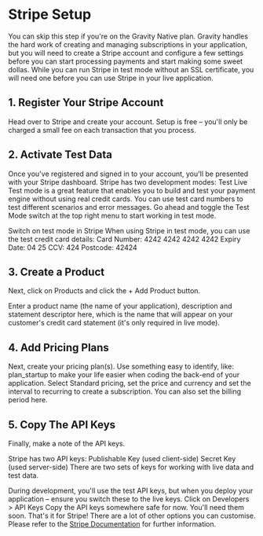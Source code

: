 # Stripe Setup

You can skip this step if you're on the Gravity Native plan. 
Gravity handles the hard work of creating and managing subscriptions in your application, but you will need to create a Stripe account and configure a few settings before you can start processing payments and start making some sweet dollas.
While you can run Stripe in test mode without an SSL certificate, you will need one before you can use Stripe in your live application.

## 1. Register Your Stripe Account

Head over to Stripe and create your account. Setup is free – you'll only be charged a small fee on each transaction that you process.

## 2. Activate Test Data

Once you've registered and signed in to your account, you'll be presented with your Stripe dashboard.
Stripe has two development modes: 
Test
Live 
Test mode is a great feature that enables you to build and test your payment engine without using  real credit cards. You can use test card numbers to test different scenarios and error messages.
Go ahead and toggle the Test Mode switch at the top right menu to start working in test mode.

Switch on test mode in Stripe
When using Stripe in test mode, you can use the test credit card details:
Card Number: 4242 4242 4242 4242
Expiry Date: 04 25
CCV: 424
Postcode: 42424

## 3. Create a Product

Next, click on Products and click the + Add Product button.

Enter a product name (the name of your application), description and statement descriptor here, which is the name that will appear on your customer's credit card statement (it's only required in live mode).

## 4. Add Pricing Plans

Next, create your pricing plan(s). 
Use something easy to identify, like: plan_startup to make your life easier when coding the back-end of your application.
Select Standard pricing, set the price and currency and set the interval to recurring to create a subscription. You can also set the billing period here.

## 5. Copy The API Keys

Finally, make a note of the API keys. 

Stripe has two API keys: 
Publishable Key (used client-side)
Secret Key (used server-side)
There are two sets of keys for working with live data and test data. 

During development, you'll use the test API keys, but when you deploy your application – ensure you switch these to the live keys.
Click on Developers > API Keys
Copy the API keys somewhere safe for now. You'll need them soon.
That's it for Stripe! There are a lot of other options you can customise. Please refer to the [Stripe Documentation](https://stripe.com/docs) for further information.
